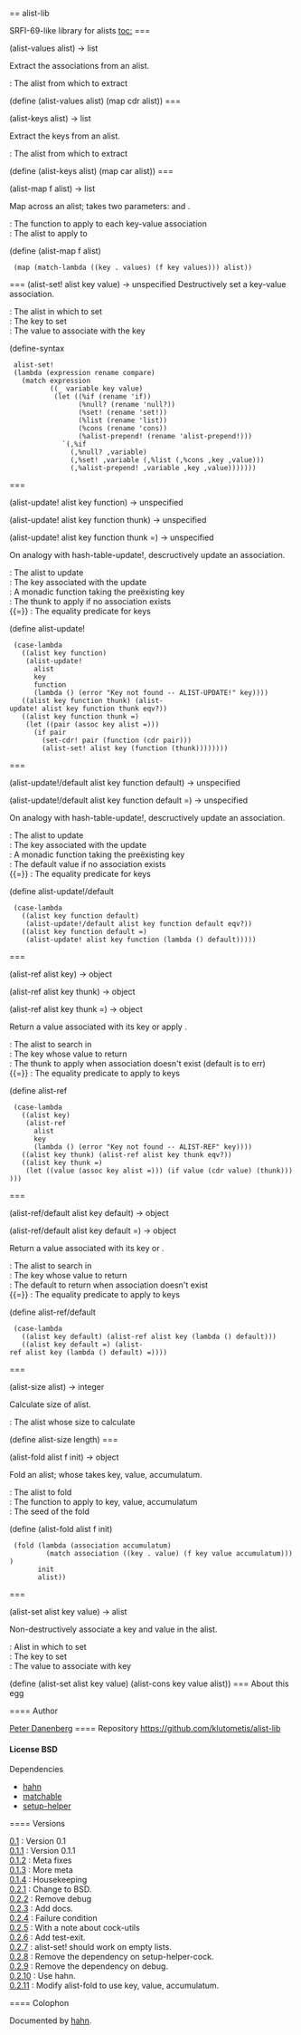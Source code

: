 == alist-lib

SRFI-69-like library for alists
[[toc:]]
=== {{alist-values}}
<procedure>(alist-values alist) → list</procedure>
Extract the associations from an alist.
; {{alist}} : The alist from which to extract
<enscript highlight="scheme">(define (alist-values alist) (map cdr alist))
</enscript>
=== {{alist-keys}}
<procedure>(alist-keys alist) → list</procedure>
Extract the keys from an alist.
; {{alist}} : The alist from which to extract
<enscript highlight="scheme">(define (alist-keys alist) (map car alist))
</enscript>
=== {{alist-map}}
<procedure>(alist-map f alist) → list</procedure>
Map across an alist; {{f}} takes two parameters: {{key}} and {{values}}.
; {{f}} : The function to apply to each key-value association
; {{alist}} : The alist to apply to
<enscript highlight="scheme">(define (alist-map f alist)
  (map (match-lambda ((key . values) (f key values))) alist))
</enscript>
=== {{alist-set!}}
<syntax>(alist-set! alist key value) → unspecified</syntax>
Destructively set a key-value association.
; {{alist}} : The alist in which to set
; {{key}} : The key to set
; {{value}} : The value to associate with the key
<enscript highlight="scheme">(define-syntax
  alist-set!
  (lambda (expression rename compare)
    (match expression
           ((_ variable key value)
            (let ((%if (rename 'if))
                  (%null? (rename 'null?))
                  (%set! (rename 'set!))
                  (%list (rename 'list))
                  (%cons (rename 'cons))
                  (%alist-prepend! (rename 'alist-prepend!)))
              `(,%if
                (,%null? ,variable)
                (,%set! ,variable (,%list (,%cons ,key ,value)))
                (,%alist-prepend! ,variable ,key ,value)))))))
</enscript>
=== {{alist-update!}}
<procedure>(alist-update! alist key function) → unspecified</procedure>
<procedure>(alist-update! alist key function thunk) → unspecified</procedure>
<procedure>(alist-update! alist key function thunk =) → unspecified</procedure>
On analogy with hash-table-update!, descructively update an
association.
; {{alist}} : The alist to update
; {{key}} : The key associated with the update
; {{f}} : A monadic function taking the preëxisting key
; {{thunk}} : The thunk to apply if no association exists
; {{=}} : The equality predicate for keys
<enscript highlight="scheme">(define alist-update!
  (case-lambda
    ((alist key function)
     (alist-update!
       alist
       key
       function
       (lambda () (error "Key not found -- ALIST-UPDATE!" key))))
    ((alist key function thunk) (alist-update! alist key function thunk eqv?))
    ((alist key function thunk =)
     (let ((pair (assoc key alist =)))
       (if pair
         (set-cdr! pair (function (cdr pair)))
         (alist-set! alist key (function (thunk))))))))
</enscript>
=== {{alist-update!/default}}
<procedure>(alist-update!/default alist key function default) → unspecified</procedure>
<procedure>(alist-update!/default alist key function default =) → unspecified</procedure>
On analogy with hash-table-update!, descructively update an
association.
; {{alist}} : The alist to update
; {{key}} : The key associated with the update
; {{f}} : A monadic function taking the preëxisting key
; {{default}} : The default value if no association exists
; {{=}} : The equality predicate for keys
<enscript highlight="scheme">(define alist-update!/default
  (case-lambda
    ((alist key function default)
     (alist-update!/default alist key function default eqv?))
    ((alist key function default =)
     (alist-update! alist key function (lambda () default)))))
</enscript>
=== {{alist-ref}}
<procedure>(alist-ref alist key) → object</procedure>
<procedure>(alist-ref alist key thunk) → object</procedure>
<procedure>(alist-ref alist key thunk =) → object</procedure>
Return a value associated with its key or apply {{thunk}}.
; {{alist}} : The alist to search in
; {{key}} : The key whose value to return
; {{thunk}} : The thunk to apply when association doesn't exist (default is to err)
; {{=}} : The equality predicate to apply to keys
<enscript highlight="scheme">(define alist-ref
  (case-lambda
    ((alist key)
     (alist-ref
       alist
       key
       (lambda () (error "Key not found -- ALIST-REF" key))))
    ((alist key thunk) (alist-ref alist key thunk eqv?))
    ((alist key thunk =)
     (let ((value (assoc key alist =))) (if value (cdr value) (thunk))))))
</enscript>
=== {{alist-ref/default}}
<procedure>(alist-ref/default alist key default) → object</procedure>
<procedure>(alist-ref/default alist key default =) → object</procedure>
Return a value associated with its key or {{default}}.
; {{alist}} : The alist to search in
; {{key}} : The key whose value to return
; {{default}} : The default to return when association doesn't exist
; {{=}} : The equality predicate to apply to keys
<enscript highlight="scheme">(define alist-ref/default
  (case-lambda
    ((alist key default) (alist-ref alist key (lambda () default)))
    ((alist key default =) (alist-ref alist key (lambda () default) =))))
</enscript>
=== {{alist-size}}
<procedure>(alist-size alist) → integer</procedure>
Calculate size of alist.
; {{alist}} : The alist whose size to calculate
<enscript highlight="scheme">(define alist-size length)
</enscript>
=== {{alist-fold}}
<procedure>(alist-fold alist f init) → object</procedure>
Fold an alist; whose {{f}} takes key, value, accumulatum.
; {{alist}} : The alist to fold
; {{f}} : The function to apply to key, value, accumulatum
; {{init}} : The seed of the fold
<enscript highlight="scheme">(define (alist-fold alist f init)
  (fold (lambda (association accumulatum)
          (match association ((key . value) (f key value accumulatum))))
        init
        alist))
</enscript>
=== {{alist-set}}
<procedure>(alist-set alist key value) → alist</procedure>
Non-destructively associate a key and value in the alist.
; {{alist}} : Alist in which to set
; {{key}} : The key to set
; {{value}} : The value to associate with key
<enscript highlight="scheme">(define (alist-set alist key value) (alist-cons key value alist))
</enscript>
=== About this egg

==== Author

[[/users/klutometis|Peter Danenberg]]
==== Repository
[[https://github.com/klutometis/alist-lib]]
==== License
BSD
==== Dependencies
* [[hahn]]
* [[matchable]]
* [[setup-helper]]

==== Versions
; [[https://github.com/klutometis/alist-lib/releases/tag/0.1|0.1]] : Version 0.1
; [[https://github.com/klutometis/alist-lib/releases/tag/0.1.1|0.1.1]] : Version 0.1.1
; [[https://github.com/klutometis/alist-lib/releases/tag/0.1.2|0.1.2]] : Meta fixes
; [[https://github.com/klutometis/alist-lib/releases/tag/0.1.3|0.1.3]] : More meta
; [[https://github.com/klutometis/alist-lib/releases/tag/0.1.4|0.1.4]] : Housekeeping
; [[https://github.com/klutometis/alist-lib/releases/tag/0.2.1|0.2.1]] : Change to BSD.
; [[https://github.com/klutometis/alist-lib/releases/tag/0.2.2|0.2.2]] : Remove debug
; [[https://github.com/klutometis/alist-lib/releases/tag/0.2.3|0.2.3]] : Add docs.
; [[https://github.com/klutometis/alist-lib/releases/tag/0.2.4|0.2.4]] : Failure condition
; [[https://github.com/klutometis/alist-lib/releases/tag/0.2.5|0.2.5]] : With a note about cock-utils
; [[https://github.com/klutometis/alist-lib/releases/tag/0.2.6|0.2.6]] : Add test-exit.
; [[https://github.com/klutometis/alist-lib/releases/tag/0.2.7|0.2.7]] : alist-set! should work on empty lists.
; [[https://github.com/klutometis/alist-lib/releases/tag/0.2.8|0.2.8]] : Remove the dependency on setup-helper-cock.
; [[https://github.com/klutometis/alist-lib/releases/tag/0.2.9|0.2.9]] : Remove the dependency on debug.
; [[https://github.com/klutometis/alist-lib/releases/tag/0.2.10|0.2.10]] : Use hahn.
; [[https://github.com/klutometis/alist-lib/releases/tag/0.2.11|0.2.11]] : Modify alist-fold to use key, value, accumulatum.
==== Colophon

Documented by [[/egg/hahn|hahn]].